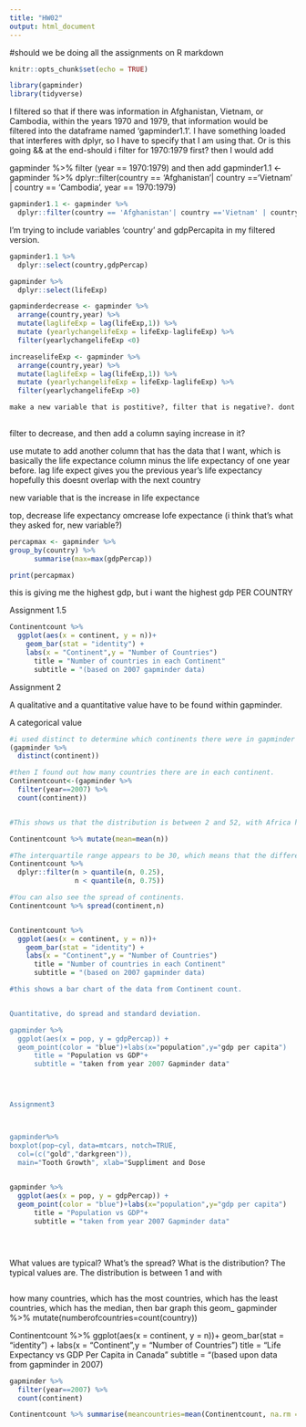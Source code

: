 ```yaml
---
title: "HW02"
output: html_document
---
```

#should we be doing all the assignments on R markdown
```r
knitr::opts_chunk$set(echo = TRUE)
```
```r
library(gapminder)
library(tidyverse)
```
I filtered so that if there was information in Afghanistan, Vietnam, or Cambodia, within the years 1970 and 1979, that information would be filtered into the dataframe named 'gapminder1.1'. I have something loaded that interferes with dplyr, so I have to specify that I am using that. Or is this going && at the end-should i filter for 1970:1979 first? then I would add 

gapminder %>% filter (year == 1970:1979) and then add
gapminder1.1 <- gapminder %>% 
  dplyr::filter(country == 'Afghanistan'| country =='Vietnam' | country == 'Cambodia', year == 1970:1979)
```r
gapminder1.1 <- gapminder %>% 
  dplyr::filter(country == 'Afghanistan'| country =='Vietnam' | country == 'Cambodia' && year == 1970:1979)
```
I'm trying to include variables 'country' and gdpPercapita in my filtered version.
```r
gapminder1.1 %>%
  dplyr::select(country,gdpPercap)
```
```r
gapminder %>%
  dplyr::select(lifeExp)
```
```r
gapminderdecrease <- gapminder %>%
  arrange(country,year) %>%
  mutate(laglifeExp = lag(lifeExp,1)) %>%
  mutate (yearlychangelifeExp = lifeExp-laglifeExp) %>%
  filter(yearlychangelifeExp <0) 

increaselifeExp <- gapminder %>%
  arrange(country,year) %>%
  mutate(laglifeExp = lag(lifeExp,1)) %>%
  mutate (yearlychangelifeExp = lifeExp-laglifeExp) %>%
  filter(yearlychangelifeExp >0)

make a new variable that is postitive?, filter that is negative?. dont know what they want different
  
```
filter to decrease, and then add a column saying increase in it?

use mutate to add another column that has the data that I want, which is basically the life expectance column minus the life expectancy of one year before. 
lag life expect gives you the previous year's life expectancy
hopefully this doesnt overlap with the next country

new variable that is the increase in life expectance

top, decrease life expectancy
omcrease lofe expectance (i think that's what they asked for, new variable?)

```r
percapmax <- gapminder %>%  
group_by(country) %>% 
      summarise(max=max(gdpPercap))

print(percapmax)
```
this is giving me the highest gdp, but i want the highest gdp PER COUNTRY

Assignment 1.5
```r
Continentcount %>% 
  ggplot(aes(x = continent, y = n))+
    geom_bar(stat = "identity") +
    labs(x = "Continent",y = "Number of Countries")
      title = "Number of countries in each Continent"
      subtitle = "(based on 2007 gapminder data)
```


Assignment 2

A qualitative and a quantitative value have to be found within gapminder.

A categorical value

```r
#i used distinct to determine which continents there were in gapminder
(gapminder %>%
  distinct(continent))

#then I found out how many countries there are in each continent. 
Continentcount<-(gapminder %>% 
  filter(year==2007) %>%
  count(continent)) 


#This shows us that the distribution is between 2 and 52, with Africa having the highest number of countrie (52), and Oceania having the lowest number of countries (2). The median value is 33 countries, which is found in Asia. 

Continentcount %>% mutate(mean=mean(n))

#The interquartile range appears to be 30, which means that the difference between the 25th and 75th quartiles is 30.
Continentcount %>% 
  dplyr::filter(n > quantile(n, 0.25), 
                n < quantile(n, 0.75))

#You can also see the spread of continents.
Continentcount %>% spread(continent,n)


Continentcount %>% 
  ggplot(aes(x = continent, y = n))+
    geom_bar(stat = "identity") +
    labs(x = "Continent",y = "Number of Countries")
      title = "Number of countries in each Continent"
      subtitle = "(based on 2007 gapminder data)

#this shows a bar chart of the data from Continent count.


Quantitative, do spread and standard deviation.

gapminder %>% 
  ggplot(aes(x = pop, y = gdpPercap)) + 
  geom_point(color = "blue")+labs(x="population",y="gdp per capita")
      title = "Population vs GDP"+
      subtitle = "taken from year 2007 Gapminder data"




Assignment3



gapminder%>%
boxplot(pop~cyl, data=mtcars, notch=TRUE,
  col=(c("gold","darkgreen")),
  main="Tooth Growth", xlab="Suppliment and Dose

      
gapminder %>% 
  ggplot(aes(x = pop, y = gdpPercap)) + 
  geom_point(color = "blue")+labs(x="population",y="gdp per capita")
      title = "Population vs GDP"+
      subtitle = "taken from year 2007 Gapminder data"





```
What values are typical? What's the spread? What is the distribution? 
The typical values are. The distribution is between 1 and  with

```r

```


how many countries, which has the most countries, which has the least countries, which has the median, then bar graph this
geom_
gapminder %>%
mutate(numberofcountries=count(country))

Continentcount %>% 
  ggplot(aes(x = continent, y = n))+
    geom_bar(stat = "identity") +
    labs(x = "Continent",y = "Number of Countries")
      title = "Life Expectancy vs GDP Per Capita in Canada"
      subtitle = "(based upon data from gapminder in 2007)
```r
gapminder %>% 
  filter(year==2007) %>%
  count(continent)
```
```r
Continentcount %>% summarise(meancountries=mean(Continentcount, na.rm = TRUE))
```
      
      
